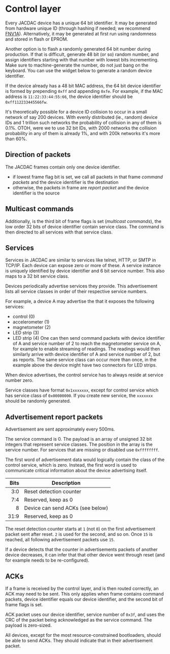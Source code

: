 
# Control layer

Every JACDAC device has a unique 64 bit identifier.
It may be generated from hardware unique ID (through hashing if needed;
we recommend [FNV1A](https://tools.ietf.org/html/draft-eastlake-fnv-14#section-3)).
Alternatively, it may be generated at first run using randomness and stored in flash or EPROM.

Another option is to flash a randomly generated 64 bit number during production.
If that is difficult, generate 48 bit (or so) random number, and assign identifiers
starting with that number with lowest bits incrementing.
Make sure to machine-generate the number, do not just bang on the keyboard.
You can use the widget below to generate a random device identifier.

<RandomGenerator device={true} />

If the device already has a 48 bit MAC address, the 64 bit device identifier is formed by prepending
`0xff` and appending `0xfe`. For example, if the MAC address is `11:22:33:44:55:66`, the device
identifier should be `0xff112233445566fw`.

It's theoretically possible for a device ID collision to occur in a small network of say 200 devices.
With evenly distributed (ie., random) device IDs and 1 trillion such networks 
the probability of collision in any of them is 0.1%.
OTOH, were we to use 32 bit IDs, with 2000 networks the collision probability in any of them
is already 1%, and with 200k networks it's more than 60%.

## Direction of packets

The JACDAC frames contain only one device identifier.
* if lowest frame flag bit is set, we call all packets in that frame _command packets_ and the device identifier is the destination
* otherwise, the packets in frame are _report packet_ and the device identifier is the source

## Multicast commands

Additionally, is the third bit of frame flags is set (_multicast commands_),
the low order 32 bits of device identifier contain service class.
The command is then directed to all services with that service class.

## Services

Services in JACDAC are similar to services like telnet, HTTP, or SMTP in TCP/IP.
Each device can expose zero or more of these.
A service instance is uniquely identified by device identifier and 6 bit service number.
This also maps to a 32 bit service class.

Devices periodically advertise services they provide.
This advertisement lists all service classes in order of their respective service numbers.

For example, a device A may advertise the that it exposes the following services:
* control (0)
* accelerometer (1)
* magnetometer (2)
* LED strip (3)
* LED strip (4)
One can then send command packets with device identifier of A and service number of 2 to reach
the magnetometer service on A, for example to enable streaming of readings.
The readings would then similarly arrive with device identifier of A and service
number of 2, but as reports.
The same service class can occur more than once, in the example above the device might have
two connectors for LED strips.

When device advertises, the control service has to always reside at service number zero.

Service classes have format `0x1xxxxxxx`, except for control service which has service class of `0x00000000`.
If you create new service, the `xxxxxxx` should be randomly generated.

## Advertisement report packets

Advertisement are sent approximately every 500ms.

The service command is 0.
The payload is an array of unsigned 32 bit integers that represent service classes.
The position in the array is the service number.
For services that are missing or disabled use `0xffffffff`.

The first word of advertisement data would logically contain the class of the control
service, which is zero.
Instead, the first word is used to communicate critical information about the device
advertising itself.

| Bits  | Description
|------:| ------------------------------------
|   3:0 | Reset detection counter
|   7:4 | Reserved, keep as 0
|     8 | Device can send ACKs (see below)
|  31:9 | Reserved, keep as 0

The reset detection counter starts at `1` (not `0`) on the first advertisement packet
sent after reset. 
`2` is used for the second, and so on.
Once `15` is reached, all following advertisement packets use `15`.

If a device detects that the counter in advertisements packets of another device
decreases, it can infer that that other device went through reset
(and for example needs to be re-configured).


## ACKs

If a frame is received by the control layer, and is then routed correctly,
an ACK may need to be sent.
This only applies when frame contains command packets,
device identifier equals our device identifier,
and the second bit of frame flags is set.

ACK packet uses our device identifier, service number of `0x3f`,
and uses the CRC of the packet being acknowledged as the service command.
The payload is zero-sized.

All devices, except for the most resource-constrained bootloaders,
should be able to send ACKs.
They should indicate that in their advertisement packet.